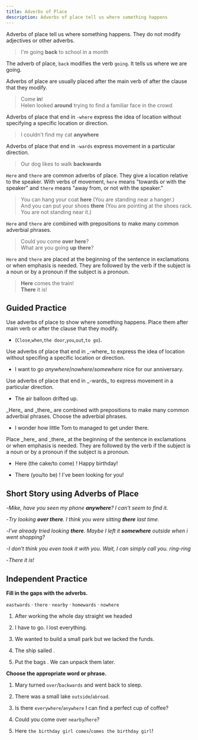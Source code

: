 ```yaml
---
title: Adverbs of Place
description: Adverbs of place tell us where something happens
---
```


Adverbs of place tell us where something happens. They do not modify adjectives or other adverbs.

> I'm going **back** to school in a month

The adverb of place, `back` modifies the verb `going`. It tells us where we are going.

Adverbs of place are usually placed after the main verb of after the clause that they modify.

> Come **in**!  
> Helen looked **around** trying to find a familiar face in the crowd

Adverbs of place that end in `-where` express the idea of location without specifying a specific location or direction.

> I couldn't find my cat **anywhere**

Adverbs of place that end in `-wards` express movement in a particular direction.

> Our dog likes to walk **backwards**

`Here` and `there` are common adverbs of place. They give a location relative to the speaker. With verbs of movement, `here` means "towards or with the speaker" and `there` means "away from, or not with the speaker."

> You can hang your coat **here** (You are standing near a hanger.)  
> And you can put your shoes **there** (You are pointing at the shoes rack. You are not standing near it.)

`Here` and `there` are combined with prepositions to make many common adverbial phrases.

> Could you come **over here**?  
> What are you going **up there**?

`Here` and `there` are placed at the beginning of the sentence in exclamations or when emphasis is needed. They are followed by the verb if the subject is a noun or by a pronoun if the subject is a pronoun.

> **Here** comes the train!  
> **There** it is!

## Guided Practice

<Callout mt={8}>
  Use adverbs of place to show where something happens. Place them after main verb or
  after the clause that they modify.
</Callout>

- (`Close`,`when`,`the door`,`you`,`out`,`to go`). <Tooltip content="Close the door when you go out." />

<Callout>
  Use adverbs of place that end in _-where_ to express the idea of location without
  specifing a specific location or direction.
</Callout>

- I want to go _anywhere_/_nowhere_/_somewhere_ nice for our anniversary. <Tooltip content="I want to go somewhere nice for our anniversary." />

<Callout>
  Use adverbs of place that end in _-wards_ to express movement in a particular direction.
</Callout>

- The air balloon drifted up. <Tooltip content="The air balloon drifted upwards." />

<Callout>
  _Here_ and _there_ are combined with prepositions to make many common adverbial phrases.
  Choose the adverbial phrases.
</Callout>

- I wonder how little Tom to managed to get under there. <Tooltip content="under there" />

<Callout>
  Place _here_ and _there_ at the beginning of the sentence in exclamations or when
  emphasis is needed. They are followed by the verb if the subject is a noun or by a
  pronoun if the subject is a pronoun.
</Callout>

- Here (the cake/to come) <Blank /> ! Happy birthday! <Tooltip content="Here comes the cake! Happy birthday!" />

- There (you/to be) <Blank /> ! I've been looking for you! <Tooltip content="There you are! I've been looking for you!" />

## Short Story using Adverbs of Place

-_Mike, have you seen my phone **anywhere**? I can't seem to find it._

-_Try looking **over there**. I think you were sitting **there** last time._

-_I've already tried looking **there**. Maybe I left it **somewhere** outside when i went shopping?_

-_I don't think you even took it with you. Wait, I can simply call you. ring-ring_

-_There it is!_

## Independent Practice

**Fill in the gaps with the adverbs.**

`eastwards` · `there` · `nearby` · `homewards` · `nowhere`

1. After working the whole day straight we headed <Blank /> <Tooltip content="homewards" />

2. I have <Blank /> to go. I lost everything. <Tooltip content="nowhere" />

3. We wanted to build a small park <Blank /> but we lacked the funds. <Tooltip content="nearby" />

4. The ship sailed <Blank /> . <Tooltip content="eastwards" />

5. Put the bags <Blank /> . We can unpack them later. <Tooltip content="there" />

**Choose the appropriate word or phrase.**

1. Mary turned `over`/`backwards` and went back to sleep. <Tooltip content="over" />

2. There was a small lake `outside`/`abroad`. <Tooltip content="outside" />

3. Is there `everywhere`/`anywhere` I can find a perfect cup of coffee? <Tooltip content="anywhere" />

4. Could you come over `nearby`/`here`? <Tooltip content="here" />

5. Here `the birthday girl comes`/`comes the birthday girl`! <Tooltip content="Here comes the birthday girl!" />
